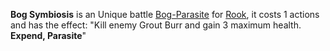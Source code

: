 {{Card
|character = Rook
|rarity = Unique
|decktype = Battle
|cardtype = Parasite
|keywords = [[Expend]], [[Parasite]]
|upgradeable = No}}
{{Quote|It was beneath the abhorrent layers of cocoon that I realized, that as long as I remained, I would remain whole.}}

'''Bog Symbiosis''' is an Unique battle [[Bog Parasites|Bog-Parasite]] for [[Rook]], it costs 1 actions and has the effect: "Kill enemy Grout Burr and gain 3 maximum health. '''Expend, Parasite'''"